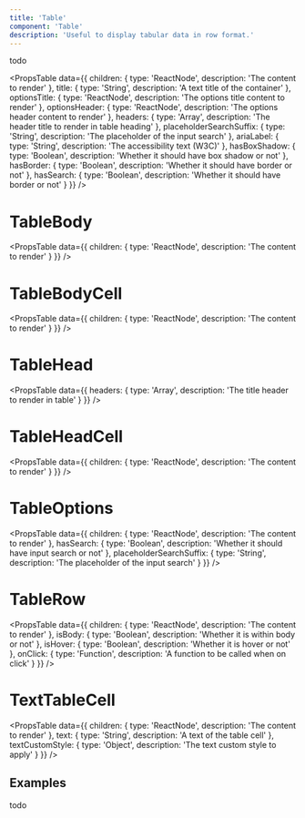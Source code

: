 ```yaml
---
title: 'Table'
component: 'Table'
description: 'Useful to display tabular data in row format.'
---
```


todo

<PropsTable
  data={{
    children: {
      type: 'ReactNode',
      description: 'The content to render'
    },
    title: {
      type: 'String',
      description: 'A text title of the container'
    },
    optionsTitle: {
      type: 'ReactNode',
      description: 'The options title content to render'
    },
    optionsHeader: {
      type: 'ReactNode',
      description: 'The options header content to render'
    },
    headers: {
      type: 'Array',
      description: 'The header title to render in table heading'
    },
    placeholderSearchSuffix: {
      type: 'String',
      description: 'The placeholder of the input search'
    },
    ariaLabel: {
      type: 'String',
      description: 'The accessibility text (W3C)'
    },
    hasBoxShadow: {
      type: 'Boolean',
      description: 'Whether it should have box shadow or not'
    },
    hasBorder: {
      type: 'Boolean',
      description: 'Whether it should have border or not'
    },
    hasSearch: {
      type: 'Boolean',
      description: 'Whether it should have border or not'
    }
  }}
/>

# TableBody

<PropsTable
  data={{
    children: {
      type: 'ReactNode',
      description: 'The content to render'
    }
  }}
/>

# TableBodyCell

<PropsTable
  data={{
    children: {
      type: 'ReactNode',
      description: 'The content to render'
    }
  }}
/>

# TableHead

<PropsTable
  data={{
    headers: {
      type: 'Array',
      description: 'The title header to render in table'
    }
  }}
/>

# TableHeadCell

<PropsTable
  data={{
    children: {
      type: 'ReactNode',
      description: 'The content to render'
    }
  }}
/>

# TableOptions

<PropsTable
  data={{
    children: {
      type: 'ReactNode',
      description: 'The content to render'
    },
    hasSearch: {
      type: 'Boolean',
      description: 'Whether it should have input search or not'
    },
    placeholderSearchSuffix: {
      type: 'String',
      description: 'The placeholder of the input search'
    }
  }}
/>

# TableRow

<PropsTable
  data={{
    children: {
      type: 'ReactNode',
      description: 'The content to render'
    },
    isBody: {
      type: 'Boolean',
      description: 'Whether it is within body or not'
    },
    isHover: {
      type: 'Boolean',
      description: 'Whether it is hover or not'
    },
    onClick: {
      type: 'Function',
      description: 'A function to be called when on click'
    }
  }}
/>

# TextTableCell

<PropsTable
  data={{
    children: {
      type: 'ReactNode',
      description: 'The content to render'
    },
    text: {
      type: 'String',
      description: 'A text of the table cell'
    },
    textCustomStyle: {
      type: 'Object',
      description: 'The text custom style to apply'
    }
  }}
/>

## Examples

todo
